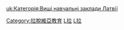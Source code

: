 {{Commonscat|Universities and colleges in Latvia}}

[[Category:拉脫維亞教育|Category:拉脫維亞教育]]
[[Category:各國大學|L拉]]
[[Category:歐洲大學|L拉]]

[[uk:Категорія:Вищі_навчальні_заклади_Латвії|uk:Категорія:Вищі навчальні заклади Латвії]]